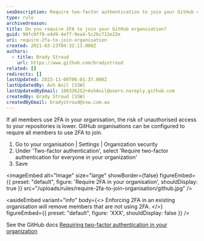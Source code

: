 ```yaml
---
seoDescription: Require two-factor authentication to join your GitHub organisation and protect your repositories from unauthorised access.
type: rule
archivedreason:
title: Do you require 2FA to join your GitHub organisation?
guid: 90fc0ff0-e4d9-4ef7-9ea4-5c2bc712e22e
uri: require-2fa-to-join-organisation
created: 2021-03-23T04:32:13.000Z
authors:
  - title: Brady Stroud
    url: https://www.github.com/bradystroud
related: []
redirects: []
lastUpdated: 2023-11-08T06:01:37.000Z
lastUpdatedBy: Ash Anil [SSW]
lastUpdatedByEmail: 100336252+AshAnil@users.noreply.github.com
createdBy: Brady Stroud [SSW]
createdByEmail: bradystroud@ssw.com.au
---
```


If all members use 2FA in your organisation, the risk of unauthorised access to your repositories is lower. GitHub organisations can be configured to require all members to use 2FA to join.
1. Go to your organisation | Settings | Organization security
2. Under 'Two-factor authentication', select 'Require two-factor authentication for everyone in your organization'
3. Save


<imageEmbed
  alt="Image"
  size="large"
  showBorder={false}
  figureEmbed={{
    preset: "default",
    figure: 'Require 2FA in your organisation',
    shouldDisplay: true
  }}
  src="/uploads/rules/require-2fa-to-join-organisation/github.jpg"
/>

<asideEmbed
  variant="info"
  body={<>
    Enforcing 2FA in an existing organisation will remove members that are not using 2FA.
  </>}
  figureEmbed={{
    preset: "default",
    figure: 'XXX',
    shouldDisplay: false
  }}
/>

See the GitHub docs [Requiring two-factor authentication in your organization](https://docs.github.com/en/organizations/keeping-your-organization-secure/requiring-two-factor-authentication-in-your-organization)

